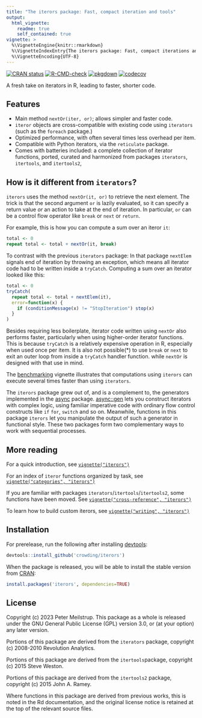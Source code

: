 ```yaml
---
title: "The iterors package: Fast, compact iteration and tools"
output:
  html_vignette:
    readme: true
    self_contained: true
vignette: >
  %\VignetteEngine{knitr::rmarkdown}
  %\VignetteIndexEntry{The iterors package: Fast, compact iterations and tools}
  %\VignetteEncoding{UTF-8}
---
```


<!-- Do not edit README.md in the repo root directly; 
  edit vignettes/README.Rmd and then run devtools::build_vignettes() -->

<!-- badges: start -->
[![CRAN status](https://www.r-pkg.org/badges/version/iterors)](https://CRAN.R-project.org/package=iterors) [![R-CMD-check](https://github.com/crowding/iterors/actions/workflows/R-CMD-check.yaml/badge.svg)](https://github.com/crowding/iterors/actions/workflows/check_full.yaml) [![pkgdown](https://github.com/crowding/iterors/actions/workflows/pkgdown.yaml/badge.svg)](https://github.com/crowding/iterors/actions/workflows/pkgdown.yaml)
[![codecov](https://codecov.io/gh/crowding/iterors/branch/main/graph/badge.svg?token=kqLgHxP1Gh)](https://app.codecov.io/gh/crowding/iterors)
<!-- badges: end -->

A fresh take on iterators in R, leading to faster, shorter code.

## Features

 * Main method `nextOr(iter, or)`; allows simpler and faster code.
 * `iteror` objects are cross-compatible with existing code using `iterators` (such as the `foreach` package.)
 * Optimized performance, with often several times less overhead per item.
 * Compatible with Python iterators, via the `reticulate` package.
 * Comes with batteries included: a complete collection of iterator functions, ported, curated and harmonized from packages `iterators`, `itertools`, and `itertools2`,

## How is it different from `iterators`?

`iterors` uses the method `nextOr(it, or)` to retrieve the next element. The trick is that the second argument `or` is lazily evaluated, so it can specify a return value _or_ an action to take at the end of iteration. In particular, `or` can be a control flow operator like `break` or `next` or `return`.

For example, this is how you can compute a sum over an iteror `it`:

```R
total <- 0
repeat total <- total + nextOr(it, break)
```

To contrast with the previous `iterators` package: In that package `nextElem` signals end of iteration by throwing an exception, which means all iterator code had to be written inside a `tryCatch`. Computing a sum over an iterator looked like this:

```R
total <- 0
tryCatch(
  repeat total <- total + nextElem(it),
  error=function(x) {
    if (conditionMessage(x) != "StopIteration") stop(x)
  }
)
```

Besides requiring less boilerplate, iterator code written using `nextOr` also performs faster, particularly when using higher-order iterator functions. This is because `tryCatch` is a relatively expensive operation in R, especially when used once per item. It is also not possible(*) to use `break` or `next` to exit an outer loop from inside a `tryCatch` handler function. while `nextOr` is designed with that use in mind.

The [benchmarking](https://crowding.github.io/iterors/articles/benchmarks.html) vignette illustrates that computations using  `iterors` can execute several times faster than using `iterators`.

The `iterors` package grew out of, and is a complement to, the generators implemented in the [async](https://crowding.github.io/async/) package. [async::gen](https://crowding.github.io/async/reference/gen.html) lets you construct iterators with complex logic, using familiar imperative code with ordinary flow control constructs like `if` `for`, `switch` and so on. Meanwhile, functions in this package `iterors` let you manipulate the output of such a generator in functional style. These two packages form two complementary ways to work with sequential processes.

## More reading

For a quick introduction, see
[`vignette("iterors")`](https://crowding.github.io/iterors/articles/iterors.html)

For an index of `iteror` functions organized by task, see
[`vignette("categories", "iterors")`](https://crowding.github.io/iterors/articles/categories.html)

If you are familiar with packages `iterators`/`itertools`/`itertools2`, some functions have been moved. See
[`vignette("cross-reference", "iterors")`](https://crowding.github.io/iterors/articles/cross-reference.html)

To learn how to build custom iterors, see
[`vignette("writing", "iterors")`](https://crowding.github.io/iterors/articles/writing.html)

## Installation

For prerelease, run the following after installing [devtools](https://github.com/r-lib/devtools):

```R
devtools::install_github('crowding/iterors')
```

When the package is released, you will be able to install the stable version from [CRAN](https://cran.r-project.org/package=iterors):

```R
install.packages('iterors', dependencies=TRUE)
```

## License

Copyright (c) 2023 Peter Meilstrup.
This package as a whole is released under the GNU General Public
License (GPL) version 3.0, or (at your option) any later version.

Portions of this package are derived from the `iterators` package,
copyright (c) 2008-2010 Revolution Analytics.

Portions of this package are derived from the `itertools`package, 
copyright (c) 2015 Steve Weston.

Portions of this package are derived from the `itertools2` package,
copyright (c) 2015 John A. Ramey.

Where functions in this package are derived from previous works, this is
noted in the Rd documentation, and the original license notice is
retained at the top of the relevant source files.
